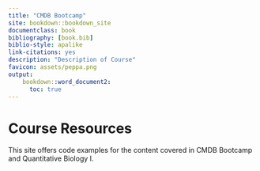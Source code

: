 ```yaml
---
title: "CMDB Bootcamp"
site: bookdown::bookdown_site
documentclass: book
bibliography: [book.bib]
biblio-style: apalike
link-citations: yes
description: "Description of Course"
favicon: assets/peppa.png
output:
    bookdown::word_document2:
      toc: true
---
```


# Course Resources 

This site offers code examples for the content covered in CMDB Bootcamp and Quantitative Biology I.   